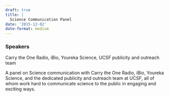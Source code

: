 ```yaml
---
draft: true 
title: |
  Science Communication Panel
date: '2015-12-02'
date-format: medium 
---
```



### Speakers  
Carry the One Radio, iBio, Youreka Science, UCSF publicity and outreach team

A panel on Science communication with Carry the One Radio, iBio, Youreka Science, and the dedicated publicity and outreach team at UCSF, all of whom work hard to communicate science to the public in engaging and exciting ways.


